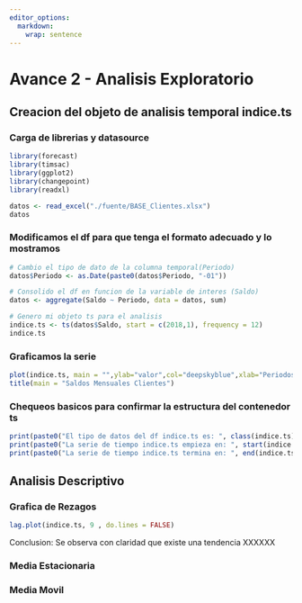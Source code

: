 ```yaml
---
editor_options: 
  markdown: 
    wrap: sentence
---
```


# Avance 2 - Analisis Exploratorio {#Analisis}

## Creacion del objeto de analisis temporal indice.ts

### Carga de librerias y datasource

```r
library(forecast)
library(timsac)
library(ggplot2)
library(changepoint)
library(readxl)

datos <- read_excel("./fuente/BASE_Clientes.xlsx")
datos

```

### Modificamos el df para que tenga el formato adecuado y lo mostramos

```r
# Cambio el tipo de dato de la columna temporal(Periodo)
datos$Periodo <- as.Date(paste0(datos$Periodo, "-01"))

# Consolido el df en funcion de la variable de interes (Saldo)
datos <- aggregate(Saldo ~ Periodo, data = datos, sum)

# Genero mi objeto ts para el analisis
indice.ts <- ts(datos$Saldo, start = c(2018,1), frequency = 12)
indice.ts
```
### Graficamos la serie
```r
plot(indice.ts, main = "",ylab="valor",col="deepskyblue",xlab="Periodos")
title(main = "Saldos Mensuales Clientes")
```

### Chequeos basicos para confirmar la estructura del contenedor ts
```r

print(paste0("El tipo de datos del df indice.ts es: ", class(indice.ts)))
print(paste0("La serie de tiempo indice.ts empieza en: ", start(indice.ts)))
print(paste0("La serie de tiempo indice.ts termina en: ", end(indice.ts)))

```
## Analisis Descriptivo

### Grafica de Rezagos
```r
lag.plot(indice.ts, 9 , do.lines = FALSE)
```
Conclusion: Se observa con claridad que existe una tendencia XXXXXX

### Media Estacionaria

### Media Movil



